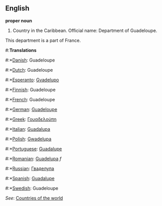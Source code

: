==English==

'''proper noun'''

# Country in the Caribbean. Official name: Department of Guadeloupe.
This department is a part of France.
#:'''Translations'''
#:*[[Danish]]: Guadeloupe
#:*[[Dutch]]: Guadeloupe
#:*[[Esperanto]]: [[Gvadelupo]]
#:*[[Finnish]]: Guadeloupe
#:*[[French]]: Guadeloupe
#:*[[German]]: [[Guadeloupe]]
#:*[[Greek]]: [[Γουαδελούπη]]
#:*[[Italian]]: [[Guadalupa]]
#:*[[Polish]]: [[Gwadelupa]]
#:*[[Portuguese]]: [[Guadalupe]]
#:*[[Romanian]]: [[Guadelupa]] ''f''
#:*[[Russian]]: [[Гваделупа]]
#:*[[Spanish]]: [[Guadalupe]]
#:*[[Swedish]]: Guadeloupe

''See'': [[Countries of the world]]